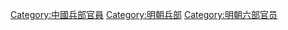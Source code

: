 [[Category:中國兵部官員|Category:中國兵部官員]]
[[Category:明朝兵部|Category:明朝兵部]]
[[Category:明朝六部官员|Category:明朝六部官员]]